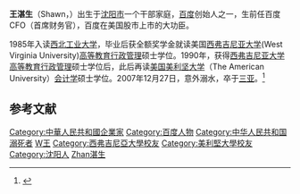 '''王湛生'''（Shawn，{{bd|1967年|2月13日|2007年|12月27日|catIdx=Wang王湛生}}）出生于[[沈阳市|沈阳市]]一个干部家庭，[[百度|百度]]创始人之一，生前任百度CFO（首席财务官），百度在美国股市上市的大功臣。

1985年入读[[西北工业大学|西北工业大学]]，毕业后获全额奖学金就读美国[[西弗吉尼亚大学|西弗吉尼亚大学]](West Virginia University)[[高等教育行政管理|高等教育行政管理]]硕士学位。1990年，获得[[西弗吉尼亚大学|西弗吉尼亚大学]][[高等教育行政管理|高等教育行政管理]]硕士学位后，此后再读[[美国|美国]][[美利坚大学|美利坚大学]]（The American University）[[会计学|会计学]]硕士学位。2007年12月27日，意外溺水，卒于[[三亚|三亚]]。<ref>{{Cite web |url=http://news.rednet.cn/c/2008/01/05/1411504.htm |title=1月9日，去八宝山悼念百度CFO王湛生 |accessdate=2008-01-05 |archive-date=2008-01-08 |archive-url=https://web.archive.org/web/20080108060000/http://news.rednet.cn/c/2008/01/05/1411504.htm |dead-url=no }}</ref>

==参考文献==
{{Reflist}}

{{DEFAULTSORT:Wang王湛生}}
[[Category:中華人民共和國企業家|Category:中華人民共和國企業家]]
[[Category:百度人物|Category:百度人物]]
[[Category:中华人民共和国溺死者|Category:中华人民共和国溺死者]]
[[Category:西北工业大学校友|W王]]
[[Category:西弗吉尼亞大學校友|Category:西弗吉尼亞大學校友]]
[[Category:美利堅大學校友|Category:美利堅大學校友]]
[[Category:沈阳人|Category:沈阳人]]
[[Category:王姓|Zhan湛生]]